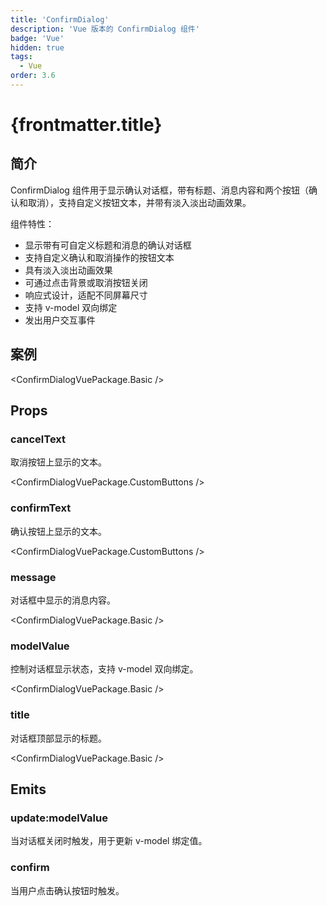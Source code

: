 ```yaml
---
title: 'ConfirmDialog'
description: 'Vue 版本的 ConfirmDialog 组件'
badge: 'Vue'
hidden: true
tags:
  - Vue
order: 3.6
---
```



# {frontmatter.title}

## 简介

ConfirmDialog 组件用于显示确认对话框，带有标题、消息内容和两个按钮（确认和取消），支持自定义按钮文本，并带有淡入淡出动画效果。

组件特性：

- 显示带有可自定义标题和消息的确认对话框
- 支持自定义确认和取消操作的按钮文本
- 具有淡入淡出动画效果
- 可通过点击背景或取消按钮关闭
- 响应式设计，适配不同屏幕尺寸
- 支持 v-model 双向绑定
- 发出用户交互事件

## 案例

<ConfirmDialogVuePackage.Basic />

## Props

### cancelText

取消按钮上显示的文本。

<ConfirmDialogVuePackage.CustomButtons />

### confirmText

确认按钮上显示的文本。

<ConfirmDialogVuePackage.CustomButtons />

### message

对话框中显示的消息内容。

<ConfirmDialogVuePackage.Basic />

### modelValue

控制对话框显示状态，支持 v-model 双向绑定。

<ConfirmDialogVuePackage.Basic />

### title

对话框顶部显示的标题。

<ConfirmDialogVuePackage.Basic />

## Emits

### update:modelValue

当对话框关闭时触发，用于更新 v-model 绑定值。

### confirm

当用户点击确认按钮时触发。
